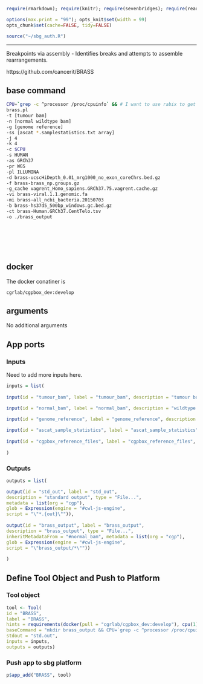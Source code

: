 
```r
require(rmarkdown); require(knitr); require(sevenbridges); require(readr)

options(max.print = "99"); opts_knit$set(width = 99)
opts_chunk$set(cache=FALSE, tidy=FALSE)

source("~/sbg_auth.R")

```

<hr>

Breakpoints via assembly - Identifies breaks and attempts to assemble rearrangements.

https://github.com/cancerit/BRASS

## base command

```sh

CPU=`grep -c ^processor /proc/cpuinfo` && # I want to use rabix to get CPU
brass.pl 
-t [tumour bam]
-n [normal wildtype bam]
-g [genome reference]
-ss [ascat *.samplestatistics.txt array]
-j 4 
-k 4 
-c $CPU
-s HUMAN 
-as GRCh37 
-pr WGS
-pl ILLUMINA
-d brass-ucscHiDepth_0.01_mrg1000_no_exon_coreChrs.bed.gz
-f brass-brass_np.groups.gz
-g_cache vagrent_Homo_sapiens.GRCh37.75.vagrent.cache.gz
-vi brass-viral.1.1.genomic.fa
-mi brass-all_ncbi_bacteria.20150703
-b brass-hs37d5_500bp_windows.gc.bed.gz
-ct brass-Human.GRCh37.CentTelo.tsv
-o ./brass_output
```

<br><br><br><br>

## docker 

The docker conatiner is

``` cgrlab/cgpbox_dev:develop ```

## arguments

No additional arguments

## App ports {.tabset .tabset-fade .tabset-tabs}

### Inputs

Need to add more inputs here.

```r
inputs = list(
  
input(id = "tumour_bam", label = "tumour_bam", description = "tumour bam", type = "File", prefix = "-t"),

input(id = "normal_bam", label = "normal_bam", description = "wildtype bam", type = "File", prefix = "-n"),

input(id = "genome_reference", label = "genome_reference", description = "genome_reference", type = "File", prefix = "-g"),
  
input(id = "ascat_sample_statistics", label = "ascat_sample_statistics", description = "ascat_sample_statistics", type = "File...", prefix = "-ss"),
  
input(id = "cgpbox_reference_files", label = "cgpbox_reference_files", description = "extracted reference files", type = "File...", stageInput = "link")
  
)

```

### Outputs

```r

outputs = list(

output(id = "std_out", label = "std_out", 
description = "standard output", type = "File...",
metadata = list(org = "cgp"),
glob = Expression(engine = "#cwl-js-engine",
script = "\"*.{out}\"")),
  
output(id = "brass_output", label = "brass_output", 
description = "brass_output", type = "File...",
inheritMetadataFrom = "#normal_bam", metadata = list(org = "cgp"),
glob = Expression(engine = "#cwl-js-engine",
script = "\"brass_output/*\""))
  
)


```

## Define Tool Object and Push to Platform {.tabset .tabset-fade .tabset-tabs}
  
### Tool object

```r

tool <- Tool(
id = "BRASS", 
label = "BRASS",
hints = requirements(docker(pull = "cgrlab/cgpbox_dev:develop"), cpu(1), mem(1000)),
baseCommand = "mkdir brass_output && CPU=`grep -c ^processor /proc/cpuinfo` && brass.pl -j 4 -k 4 -c $CPU -s HUMAN -as GRCh37 -pr WGS -pl ILLUMINA -d brass-ucscHiDepth_0.01_mrg1000_no_exon_coreChrs.bed.gz -f brass-brass_np.groups.gz -g_cache vagrent_Homo_sapiens.GRCh37.75.vagrent.cache.gz -vi brass-viral.1.1.genomic.fa -mi brass-all_ncbi_bacteria.20150703 -b brass-hs37d5_500bp_windows.gc.bed.gz -ct brass-Human.GRCh37.CentTelo.tsv -o ./brass_output",
stdout = "std.out",
inputs = inputs,
outputs = outputs)


```

### Push app to sbg platform

```r

p$app_add("BRASS", tool)


```

